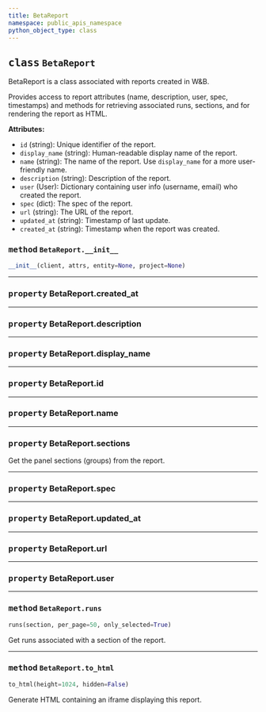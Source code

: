 ```yaml
---
title: BetaReport
namespace: public_apis_namespace
python_object_type: class
---
```


<PublicApiUse/>


<Card title="View the source code" href="https://github.com/wandb/wandb/blob/main/wandb/apis/public/reports.py" icon="github"/>




## <kbd>class</kbd> `BetaReport`
BetaReport is a class associated with reports created in W&B. 

Provides access to report attributes (name, description, user, spec, timestamps) and methods for retrieving associated runs, sections, and for rendering the report as HTML. 



**Attributes:**
 
 - `id` (string):  Unique identifier of the report. 
 - `display_name` (string):  Human-readable display name of the report. 
 - `name` (string):  The name of the report. Use `display_name` for a more user-friendly name. 
 - `description` (string):  Description of the report. 
 - `user` (User):  Dictionary containing user info (username, email) who  created the report. 
 - `spec` (dict):  The spec of the report. 
 - `url` (string):  The URL of the report. 
 - `updated_at` (string):  Timestamp of last update. 
 - `created_at` (string):  Timestamp when the report was created. 

### <kbd>method</kbd> `BetaReport.__init__`

```python
__init__(client, attrs, entity=None, project=None)
```






---

### <kbd>property</kbd> BetaReport.created_at





---

### <kbd>property</kbd> BetaReport.description





---

### <kbd>property</kbd> BetaReport.display_name





---

### <kbd>property</kbd> BetaReport.id





---

### <kbd>property</kbd> BetaReport.name





---

### <kbd>property</kbd> BetaReport.sections

Get the panel sections (groups) from the report. 

---

### <kbd>property</kbd> BetaReport.spec





---

### <kbd>property</kbd> BetaReport.updated_at





---

### <kbd>property</kbd> BetaReport.url





---

### <kbd>property</kbd> BetaReport.user







---

### <kbd>method</kbd> `BetaReport.runs`

```python
runs(section, per_page=50, only_selected=True)
```

Get runs associated with a section of the report. 

---

### <kbd>method</kbd> `BetaReport.to_html`

```python
to_html(height=1024, hidden=False)
```

Generate HTML containing an iframe displaying this report. 

